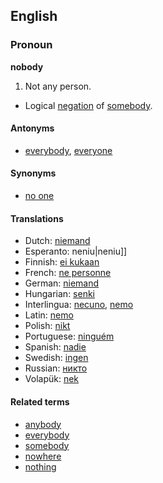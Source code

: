 ==English==

===Pronoun===
'''nobody'''

# Not any person.
*Logical [[negation]] of [[somebody]].

====Antonyms====
*[[everybody]], [[everyone]]

====Synonyms====
*[[no one]]

====Translations====
*Dutch: [[niemand]]
*Esperanto: {{ReVo}}neniu|neniu]]
*Finnish: [[ei kukaan]]
*French: [[ne personne]]
*German: [[niemand]]
*Hungarian: [[senki]]
*Interlingua: [[necuno]], [[nemo]]
*Latin: [[nemo]]
*Polish: [[nikt]]
*Portuguese: [[ninguém]]
*Spanish: [[nadie]]
*Swedish: [[ingen]]
*Russian: [[никто]]
*Volapük: [[nek]]

====Related terms====
*[[anybody]]
*[[everybody]]
*[[somebody]]
*[[nowhere]]
*[[nothing]]